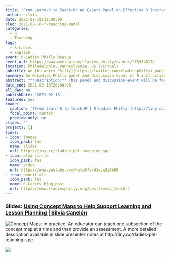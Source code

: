```yaml
---
title: "From Learn-R to Teach-R: An Expert Panel on Effective R Instruction"
author: silvia
date: 2021-02-18T18:00:00
slug: 2021-02-18-r-teaching-panel
categories:
  - R
  - Teaching
tags:
  - R-Ladies
  - English
event: R-Ladies Philly Meetup
event_url: https://www.meetup.com/rladies-philly/events/275334017/
location: Philadelphia, Pennsylvania, US (virtual)
subtitle: An [R-Ladies Philly](https://twitter.com/rladiesphilly) panel and discussion event on R instruction and education.
summary: An R-Ladies Philly panel and discussion event on R instruction and education.
abstract: "**Description:** This panel and discussion event will be focused on R instruction and education. As a learner, what are some recommended resources for developing my R skills? As an instructor, how can I make my materials and presentations more effective? What does data science education look like in 2021? What types of careers are out there in R education? How can I gain experience teaching R?<br><br>**Panelists:**<br><br>**Ama Nyame-Mensah** is a Postdoctoral Fellow and Research Associate in the School of Social Policy & Practice and the Graduate School of Education at the University of Pennsylvania. Her current work rethinks whether and how quantitative and computational methods can contribute to a more equitable understanding of marginalized children's and families' learning and development. Ama is passionate about empowering people to use data for social analysis and critique data and data technologies. When not working, Ama can be found tinkering with data and designing visualizations.<br>Website: www.anyamemensah.com. <br><br>**Cass Wilkinson Saldaña** helps learners, researchers, and communities to engage meaningfully (and critically) with data. They currently work as a Data Instructional Specialist at the Children’s Hospital of Philadelphia’s Research Institute, and teach introduction to R courses at Yeshiva University. Previously, Cass worked as the Social Science and Geospatial Data Librarian at Cornell University.<br>As a data educator and data librarian, Cass participates and collaborates in open source ecosystems, especially in the domains of open science, digital scholarship, and civic data. They also strive to advocate for justice in worker and learner communities.<br>Website: https://cassws.net/<br><br>**Silvia Canelón** is a postdoctoral research scientist in biomedical informatics at the University of Pennsylvania in Philadelphia. She uses data science in the public and population health fields and is particularly interested in leveraging electronic health record data to study reproductive health outcomes. Silvia is formally trained as a biomedical engineer and an RStudio Certified Tidyverse Instructor. She loves community organizing and is passionate about R education as a way to help build power in her communities."
date_end: 2021-02-18T20:00:00
all_day: no
publishDate: '2021-02-18'
featured: yes
image:
  caption: '[From learn-R to teach-R | R-Ladies Philly](http://tiny.cc/rladies-phl-teaching-spc)'
  focal_point: center
  preview_only: no
slides: ''
projects: []
links:
- icon: images
  icon_pack: fas
  name: slides
  url: http://tiny.cc/rladies-phl-teaching-spc
- icon: play-circle
  icon_pack: fas
  name: video
  url: https://www.youtube.com/watch?v=d1vLx2vDbU8
- icon: pencil-alt
  icon_pack: fas
  name: R-Ladies blog post
  url: https://www.rladiesphilly.org/post/recap_teachr/
---
```


### Slides: [Using Concept Maps to Help Support Learning and Lesson Planning | Silvia Canelón](http://tiny.cc/rladies-phl-teaching-spc)

![](concept-map.png "Concept Maps: in practice. An educator can teach one subsection of the concept map at a time and then provide an assessment. A more detailed description available in slide presenter notes at http://tiny.cc/rladies-phl-teaching-spc")


![](rladies-philly.jpg)
